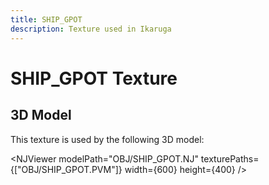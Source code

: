 ```yaml
---
title: SHIP_GPOT
description: Texture used in Ikaruga
---
```



# SHIP_GPOT Texture

<PVMViewer
  client:load
  filePath="OBJ/SHIP_GPOT.PVM"
/>


## 3D Model

This texture is used by the following 3D model:

<NJViewer 
  modelPath="OBJ/SHIP_GPOT.NJ" 
  texturePaths={["OBJ/SHIP_GPOT.PVM"]}
  width={600}
  height={400}
/>

